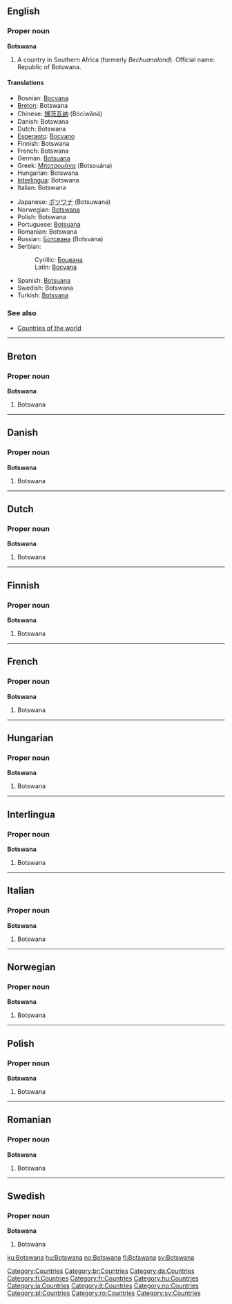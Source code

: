 ==English==

===Proper noun===
'''Botswana'''

# A country in Southern Africa (formerly ''Bechuanaland''). Official name: Republic of Botswana.

====Translations====
{{top}}
*Bosnian: [[Bocvana#Bosnian|Bocvana]] {{f}}
*[[Breton]]: Botswana
*Chinese: [[博茨瓦纳]] (Bócíwǎnà)
*Danish: Botswana
*Dutch: Botswana
*[[Esperanto]]: [[Bocvano]]
*Finnish: Botswana
*French: Botswana
*German: [[Botsuana]]
*Greek: [[Μποτσουάνα]] (Botsouána) {{f}}
*Hungarian: Botswana
*[[Interlingua]]: Botswana
*Italian: Botswana {{f}}
{{mid}}
*Japanese: [[ボツワナ]] (Botsuwana)
*Norwegian: [[Botswana#Norwegian|Botswana]]
*Polish: Botswana {{f}}
*Portuguese: [[Botsuana]] {{f}}
*Romanian: Botswana {{f}}
*Russian: [[Ботсвана]] (Botsvána) {{f}}
*Serbian:
*:Cyrillic: [[Боцвана#Serbian|Боцвана]] {{f}}
*:Latin: [[Bocvana#Serbian|Bocvana]] {{f}}
*Spanish: [[Botsuana]] {{f}}
*Swedish: Botswana
*Turkish: [[Botsvana]]
{{bottom}}

===See also===
*[[Countries of the world]]


----
==Breton==
===Proper noun===
'''Botswana'''
#Botswana

----
==Danish==
===Proper noun===
'''Botswana'''
#Botswana

----
==Dutch==
===Proper noun===
'''Botswana'''
#Botswana

----
==Finnish==
===Proper noun===
'''Botswana'''
#Botswana

----
==French==
===Proper noun===
'''Botswana'''
#Botswana

----
==Hungarian==
===Proper noun===
'''Botswana'''
#Botswana

----
==Interlingua==
===Proper noun===
'''Botswana'''
#Botswana

----
==Italian==
===Proper noun===
'''Botswana'''
#Botswana

----
==Norwegian==
===Proper noun===
'''Botswana'''
#Botswana

----
==Polish==
===Proper noun===
'''Botswana'''
#Botswana

----
==Romanian==
===Proper noun===
'''Botswana'''
#Botswana

----
==Swedish==
===Proper noun===
'''Botswana'''
#Botswana

[[Category:Countries]]
[[Category:br:Countries]]
[[Category:da:Countries]]
[[Category:fi:Countries]]
[[Category:fr:Countries]]
[[Category:hu:Countries]]
[[Category:ia:Countries]]
[[Category:it:Countries]]
[[Category:no:Countries]]
[[Category:pl:Countries]]
[[Category:ro:Countries]]
[[Category:sv:Countries]]

[[ku:Botswana]]
[[hu:Botswana]]
[[no:Botswana]]
[[fi:Botswana]]
[[sv:Botswana]]